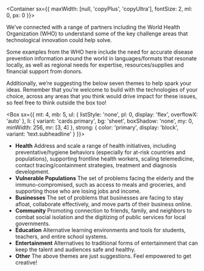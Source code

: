 
<Container sx={{ maxWidth: [null, 'copyPlus', 'copyUltra'], fontSize: 2, ml: 0, px: 0 }}>

We’ve connected with a range of partners including the World Health Organization (WHO) to understand some of the key challenge areas that technological innovation could help solve.

Some examples from the WHO here include the need for accurate disease prevention information around the world in languages/formats that resonate locally, as well as regional needs for expertise, resources/supplies and financial support from donors.

Additionally, we’re suggesting the below seven themes to help spark your ideas. Remember that you’re welcome to build with the technologies of your choice, across any areas that you think would drive impact for these issues, so feel free to think outside the box too!

</Container>

<Box
  sx={{
    mt: 4,
    mb: 5,
    ul: {
      listStyle: 'none',
      pl: 0,
      display: 'flex',
      overflowX: 'auto'
    },
    li: {
      variant: 'cards.primary',
      bg: 'sheet',
      boxShadow: 'none',
      my: 0,
      minWidth: 256,
      mr: [3, 4]
    },
    strong: {
      color: 'primary',
      display: 'block',
      variant: 'text.subheadline'
    }
  }}>

- **Health** Address and scale a range of health initiatives, including preventative/hygiene behaviors (especially for at-risk countries and populations), supporting frontline health workers, scaling telemedicine, contact tracing/containment strategies, treatment and diagnosis development.
- **Vulnerable Populations** The set of problems facing the elderly and the immuno-compromised, such as access to meals and groceries, and supporting those who are losing jobs and income.
- **Businesses** The set of problems that businesses are facing to stay afloat, collaborate effectively, and move parts of their business online.
- **Community** Promoting connection to friends, family, and neighbors to combat social isolation and the digitizing of public services for local governments.
- **Education** Alternative learning environments and tools for students, teachers, and entire school systems.
- **Entertainment** Alternatives to traditional forms of entertainment that can keep the talent and audiences safe and healthy.
- **Other** The above themes are just suggestions. Feel empowered to get creative!

</Box>
